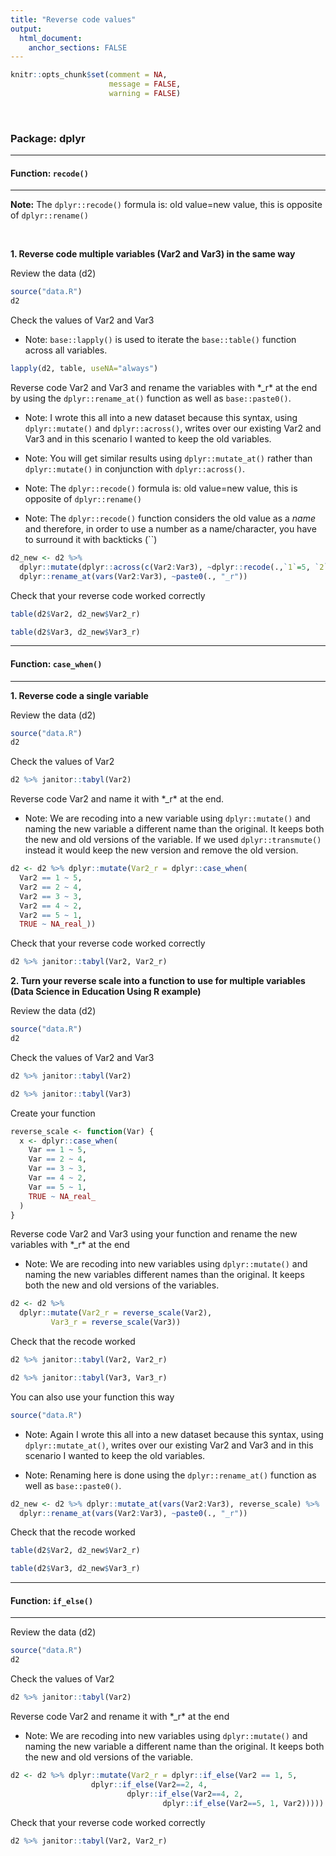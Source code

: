 ```yaml
---
title: "Reverse code values"
output: 
  html_document:
    anchor_sections: FALSE
---
```


```r
knitr::opts_chunk$set(comment = NA,
                      message = FALSE,
                      warning = FALSE)
```

<br>

### Package: dplyr

---

#### Function: `recode()`

---

**Note:**  The `dplyr::recode()` formula is: old value=new value, this is opposite of `dplyr::rename()`

<br>

**1\. Reverse code multiple variables (Var2 and Var3) in the same way**

Review the data (d2)

```r

source("data.R")
d2

```

Check the values of Var2 and Var3

* Note: `base::lapply()` is used to iterate the `base::table()` function across all variables.

```r

lapply(d2, table, useNA="always")

```

Reverse code Var2 and Var3 and rename the variables with *_r* at the end by using the `dplyr::rename_at()` function as well as `base::paste0()`.

* Note: I wrote this all into a new dataset because this syntax, using `dplyr::mutate()` and `dplyr::across()`, writes over our existing Var2 and Var3 and in this scenario I wanted to keep the old variables.

* Note: You will get similar results using `dplyr::mutate_at()` rather than `dplyr::mutate()` in conjunction with `dplyr::across()`.

* Note:  The `dplyr::recode()` formula is: old value=new value, this is opposite of `dplyr::rename()`

* Note:  The `dplyr::recode()` function considers the old value as a *name* and therefore, in order to use a number as a name/character, you have to surround it with backticks (``)


```r

d2_new <- d2 %>% 
  dplyr::mutate(dplyr::across(c(Var2:Var3), ~dplyr::recode(.,`1`=5, `2`=4, `3`=3, `4`=2, `5`=1))) %>%
  dplyr::rename_at(vars(Var2:Var3), ~paste0(., "_r"))

```


Check that your reverse code worked correctly

```r

table(d2$Var2, d2_new$Var2_r)

table(d2$Var3, d2_new$Var3_r)

```

---

#### Function: `case_when()`

---

**1\. Reverse code a single variable**

Review the data (d2)

```r

source("data.R")
d2

```

Check the values of Var2

```r

d2 %>% janitor::tabyl(Var2)

```

Reverse code Var2 and name it with *_r* at the end. 

* Note: We are recoding into a new variable using `dplyr::mutate()` and naming the new variable a different name than the original. It keeps both the new and old versions of the variable. If we used `dplyr::transmute()` instead it would keep the new version and remove the old version.

```r

d2 <- d2 %>% dplyr::mutate(Var2_r = dplyr::case_when(
  Var2 == 1 ~ 5,
  Var2 == 2 ~ 4,
  Var2 == 3 ~ 3, 
  Var2 == 4 ~ 2,
  Var2 == 5 ~ 1,
  TRUE ~ NA_real_))

```

Check that your reverse code worked correctly

```r

d2 %>% janitor::tabyl(Var2, Var2_r)

```


**2\. Turn your reverse scale into a function to use for multiple variables (Data Science in Education Using R example)**

Review the data (d2)

```r

source("data.R")
d2

```

Check the values of Var2 and Var3

```r

d2 %>% janitor::tabyl(Var2)

d2 %>% janitor::tabyl(Var3)

```

Create your function

```r

reverse_scale <- function(Var) {
  x <- dplyr::case_when(
    Var == 1 ~ 5,
    Var == 2 ~ 4,
    Var == 3 ~ 3, 
    Var == 4 ~ 2,
    Var == 5 ~ 1,
    TRUE ~ NA_real_
  )
}

```


Reverse code Var2 and Var3 using your function and rename the new variables with *_r* at the end

* Note: We are recoding into new variables using `dplyr::mutate()` and naming the new variables different names than the original. It keeps both the new and old versions of the variables. 

```r

d2 <- d2 %>%
  dplyr::mutate(Var2_r = reverse_scale(Var2),
         Var3_r = reverse_scale(Var3))

```

Check that the recode worked

```r

d2 %>% janitor::tabyl(Var2, Var2_r)

d2 %>% janitor::tabyl(Var3, Var3_r)

```

You can also use your function this way

```r
source("data.R")

```

* Note: Again I wrote this all into a new dataset because this syntax, using `dplyr::mutate_at()`, writes over our existing Var2 and Var3 and in this scenario I wanted to keep the old variables.

* Note: Renaming here is done using the `dplyr::rename_at()` function as well as `base::paste0()`.

```r

d2_new <- d2 %>% dplyr::mutate_at(vars(Var2:Var3), reverse_scale) %>%
  dplyr::rename_at(vars(Var2:Var3), ~paste0(., "_r"))

```

Check that the recode worked

```r

table(d2$Var2, d2_new$Var2_r)

table(d2$Var3, d2_new$Var3_r)

```

---

#### Function: `if_else()`

---

Review the data (d2)

```r

source("data.R")
d2

```


Check the values of Var2

```r

d2 %>% janitor::tabyl(Var2)

```

Reverse code Var2 and rename it with *_r* at the end

* Note: We are recoding into new variables using `dplyr::mutate()` and naming the new variable a different name than the original. It keeps both the new and old versions of the variable. 

```r

d2 <- d2 %>% dplyr::mutate(Var2_r = dplyr::if_else(Var2 == 1, 5,
                  dplyr::if_else(Var2==2, 4,
                          dplyr::if_else(Var2==4, 2,
                                  dplyr::if_else(Var2==5, 1, Var2)))))

```


Check that your reverse code worked correctly

```r

d2 %>% janitor::tabyl(Var2, Var2_r)

```

